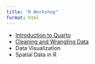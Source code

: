 ```yaml
---
title: "R Workshop"
format: html
---
```


-   [Introduction to Quarto](intro-to-quarto.html)
-   [Cleaning and Wrangling Data](Data_Cleaning.html)
-   Data Visualization
-   Spatial Data in R
